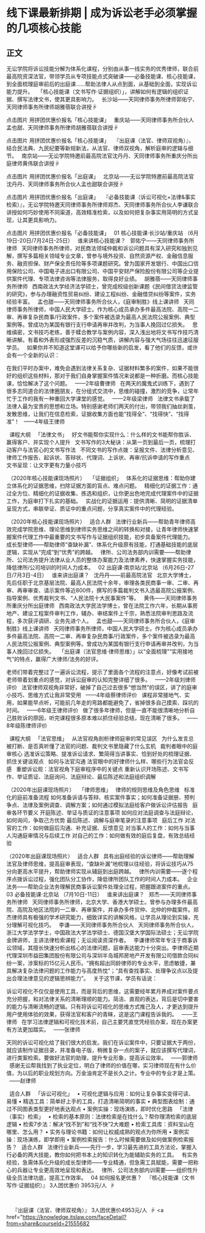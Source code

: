 # 线下课最新排期 | 成为诉讼老手必须掌握的几项核心技能
## 正文
无讼学院将诉讼技能分解为体系化课程，分别由从事一线实务的优秀律师，联合前最高院资深法官，带领学员从专项技能点式突破课——必备技能课、核心技能课，到全面梳理庭审前后的出庭课......帮助法律人从点到面，从基础到全面，实现诉讼能力提升。
 
「核心技能课（文书写作·证据组织）」，讲解如何有逻辑的组织证据、撰写法律文书，使其更具影响力。
 
长沙站——天同律师事务所律师郭佑宁、天同律师事务所律师胡雅蓓联合讲授☟
 

点击图片
用拼团优惠价报名「核心技能课」
 
重庆站——天同律师事务所合伙人孟也甜、天同律师事务所律师胡雅蓓联合讲授☟
 

点击图片
用拼团优惠价报名「核心技能课」
 
『出庭课（法官、律师双视角）』，结合民法典、九民纪要等新规新法，从法官、律师双视角，解析庭审的逻辑与细节。
 
南京站——无讼学院特邀前最高院法官沈丹丹、天同律师事务所重庆分所出庭律师黄伟联合讲授☟
 

点击图片
用拼团优惠价报名「出庭课」
 
北京站——无讼学院特邀前最高院法官沈丹丹、天同律师事务所合伙人孟也甜联合讲授☟
 

点击图片
用拼团优惠价报名「出庭课」
 
『必备技能课（诉讼可视化+法律&事实检索）』，无讼学院特邀天同律师事务所律师郑杰、天同律师事务所合伙人李谦联合讲授如何巧妙使用不同渠道，高效精准检索，以及如何把复杂事实用简明的方式呈现，让其更具影响力。
 

点击图片
用拼团优惠价报名「必备技能课」
 
01
核心技能课·长沙站/重庆站
（6月19日-20日/7月24日-25日）
 
谁来讲核心技能课？
 
郭佑宁——天同律师事务所律师
 
天同律师事务所律师，对民商法领域仲裁和诉讼问题具有深入研究和独到见解，撰写多篇相关领域专业文章，曾参与境外投资、自然资源产权、金融信息服务、融资担保、财产保全责任险等多项课题研究。曾为国家开发银行、中国出口信用保险公司、中国电子进出口有限公司、中国平安财产保险股份有限公司等企业提供案件代理、专项法律咨询等法律服务，取得良好业绩。
 
胡雅蓓——天同律师事务所律师
 
西南政法大学经济法学硕士，曾完成校级创新课题《民间借贷法律监管的研究》，参与办理融资性贸易纠纷、建设工程纠纷、金融借贷纠纷等案件，实务经验丰富。
 
孟也甜——天同律师事务所合伙人，《庭审制胜》线上课讲师
 
天同律师事务所律师，中国人民大学硕士。作为核心成员承办多件最高法院、高院一二审、再审复杂民商事/行政案件，多个案件被选录为最高人民法院公报案例、典型案例等。曾成功为某国有银行支行申请再审并改判，为当事人挽回过亿损失。
 
思维缜密，文书技巧老练，善于糅合教学与案例内容，深入浅出地将文书写作技巧清晰讲解。有着和外表形成强烈反差的沉稳气质，讲解内容与强大气场往往迅速征服学员。
 
如果你并不知道这堂课可以给予你哪些新的启发，看了他们的反馈，或许会有一个全新的认识：
 

在我们平时办案中，难免会遇到法律关系复杂、证据材料繁多的案件，如果不能很好的组织这些材料，那对于我们自身掌握案件情况来说都是一种折磨。而核心技能课，恰恰解决了这个问题。
 
——2年级曹律师
 
在两天的魔鬼式训练下，遇到了很多志同道合的法律圈朋友，在分组式交流中，思维的碰撞，激烈的竞争，让常年忙于工作的我有一种重回大学课堂的感觉。
 
——2年级梁律师
 
法律文书承载了法律人最为宝贵的思想和立场。特别感谢老师们两天的付出，带领我们抽丝剥茧，发散思维，让我们在信息检索，证据收集方面也能“找得全”、“找得快”、“找得准”！
 
——4年级王律师

 
课程大纲
 
「法律文书」
 
好文书能帮你实现什么：什么样的文书能帮你胜诉、赢得客户、并实现个人提升
 
文书写作的3大秘诀：从第一页到最后一页，梳理打动客户与法官心的文书写作法
 
不同文书的写作点拨：呈报文件、法律分析意见、律师工作报告、起诉状、答辩状、代理词、上诉状、再审/抗诉申请的写作重点
 
文书呈现：让文字更有力量小技巧
 

 （2020年核心技能课现场照片）
 
「证据组织」
 
体系化的证据思维：帮助你建立体系化的证据思维，扫除证据方面的盲点、难点问题。
 
精细化的证据工作：通过全方位、精细化的证据收集、拣选和组织，让你更出色地完成代理案件中的证据工作，为庭审打下扎实的基础。
 
实战化的证据运用：提供清晰、简明的证据清单呈现方式，串联举证、质证中的重点问题，分享真实案件中的代理经验。
 

 （2020年核心技能课现场照片）
 
适合人群
 
法律行业新兵——帮助青年律师高效完成学院思维、理论思维到律师实务思维之间的转换和对接，让青年律师快速掌握案件代理工作中最重要的文书写作与证据组织技能，初步具备案件代理能力。
 
成长型律师——帮助律师“查缺补漏”、体系化升级原有技能，打通基础技能的底层逻辑，实现从“完成”到“优秀”的跨越。
 
律所、公司法务部内训需要——帮助律所、公司法务提升法律从业人员的整体办案能力及法律素养，快速掌握实务技能，降低律所/公司培训的时间人力成本。
 
02
出庭课·南京站/北京站
（6月26日-27日/7月3日-4日）
 
谁来讲出庭课？
 
沈丹丹——前最高院法官
 
北京大学博士，先后任职于北京基层法院、最高人民法院十余年，审理各类民商事一审、二审、再审、再审审查、请示案件等近800件，撰写的多篇裁判文书入选最高院公报案例、指导案例、优秀裁判文书、“人民法院十大民事案件”等。
 
黄伟——天同律师事务所重庆分所出庭律师
 
西南政法大学民法学博士，曾在法院工作六年，长期从事房地产、建设工程案件审判工作，辅办、审结案件上千宗，熟悉法院审判思路及流程，多次获评调研、业务先进个人。
 
孟也甜——天同律师事务所合伙人，《庭审制胜》线上课讲师
 
天同律师事务所律师，中国人民大学硕士。作为核心成员承办多件最高法院、高院一二审、再审复杂民商事/行政案件，多个案件被选录为最高人民法院公报案例、典型案例等。曾成功为某国有银行支行申请再审并改判，为当事人挽回过亿损失。
 
「出庭课（法官思维·律师思维）」以“全面梳理”“实用接地气”的特点，赢得广大律师/法务的好评。
 

老师们带着完整过了一遍诉讼流程，提示了里面各个流程的注意点，好像考试前被老师带着划重点的感觉，对诉讼庭审的认知完整详细了很多。
 
——2年级刘律师评价
 
法官律师双视角非常好，破掉了自己过去很多“想当然”的误区，讲了的庭审小技巧、思维方式让我非常受用
 
——4年级蔡律师评价
 
课程非常接地气、实用，如果能早点听，可能前几年走的弯路都能避免了，省掉很多自己摸索、踩坑的时间。
 
——6年级王律师评价
 
做了很多年律师，但是一直不能很清晰地分析自己胜败诉的原因，听完课程很多原本难以抓住经验总结，现在清晰了很多。
 
——8年级陈律师评价

 
课程大纲
 
「法官思维」
 
从法官视角剖析律师庭审的常见误区
 
为什么发言总被打断、是否真听懂了法官的问题、裁判文书里隐藏了什么玄机
 
裁判者眼中的庭审核心
选准诉讼策略、提准诉讼请求、繁简得当讲事实、恰到好处的梳理证据、抓住关键谈观点
 
如何与法官沟通
法官眼中的好律师什么样、哪些行为法官会反感
 
重塑诉讼观：法官视角下庭审程序中的关键点
重新认识开场陈述、文书写作、举证质证、法庭询问、法庭辩论、最后陈述和法庭组织调解
 

 （2020年出庭课现场照片）
 
「律师思维」
 
律师的规则思维及角色思维
 
标准化的庭前准备流程
如何准备诉请与答辩、核实案件事实；如何准备证据册、预判争点、法律及案例调查、调解方案；如何通过模拟法庭给客户做诉讼评估报告
 
庭审各环节要义
开庭陈述、举证与质证的注意事项
如何应对法庭调查与法庭辩论，如何询问，争取己方优势
最后陈述、调解与庭审笔录的注意事项
 
庭后工作
对法官的工作：如何做庭后沟通、补充证据、反馈意见
对当事人的工作：如何与当事人沟通庭审情况与后续工作
对自己的工作：如何做有效的庭后复盘，有效总结经验


（2020年出庭课现场照片）
 
适合人群
 
具有出庭经验的诉讼律师——帮助理解法官及律师思维，提高庭审表现，“查缺补漏”地梳理以往经验，将诉讼技巧从75分向更高水平提升，帮助律师实现从辅庭到出庭跨越。
 
律所内训需要——逐个程序点拨诉讼过程，强化团队分工协作，降低律所团队工作的时间人力成本。
 
企业法务——帮助企业法务理解民商事诉讼案件处理全过程，把握跟进案件的重点。
 
03
必备技能课·北京站
（7月10日-11日）
 
谁来讲出庭课？
 
郑杰——天同律师事务所律师
 
天同律师事务所律师，北京大学、香港大学硕士。曾参与办理多件最高院、高院及地区法院的一二审、再审案件，并承办多件贸仲、北仲的仲裁案件。郑杰律师具有极强的学术研究能力，细致详实的讲解风格，让学员从理论到实操，充分理解可视化技巧。
 
李谦——天同律师事务所合伙人
 
天同律师事务所合伙人，浙江大学法学学士，中国政法大学法学硕士、德国汉堡大学国际法硕士；无讼学院金牌讲师，主讲法律检索课程；无讼阅读资深作者。
 
李谦律师常年专注于商事诉讼领域，其擅长快速分析出核心的法律问题，庭审表达能力十分突出。李律师近期代理深圳市益田集团股份有限公司与深圳半岛城邦房地产开发有限公司借款合同纠纷一案，涉案标的15亿元人民币。“拥有超出同龄律师的专业水平，思虑敏捷，兼具解决复杂法律问题的工作能力与高度热忱”；“具有查找事实、处理争议点以及提出合理法律意见的逻辑思辨能力”。
 
关于这节课，学员有话说：
 

诉讼可视化不仅仅是使用工具，而是背后的思维，这需要经年累月养成对案件要点充分把握，和对法律关系的清晰理顺的能力。简洁、直观的表达，背后是切中要害的能力与清晰流畅的逻辑。只有将诉讼可视化的思维方式推己及人，才更达到提升用户使用体验的效果，获得法官和客户的青睐，这是这门课程告诉我的。
 
——王律师
 
在学习法律逻辑和可视化技术前，自己主要凭直觉凭经验办案，现在办案更有方法更加踏实。
 
——张律师


天同的诉讼可视化给了我们很大的启发。我们在诉讼案件中，只要证据大于两份，就应该制作证据目录，并准备电子版，稍微复杂一点的案子，就应该撰写代理词，进行类案检索。要做好法官的助理，提升专业形象，提高诉讼效率。
 
——郭律师
 
感谢无讼帮我找到了执业定位，明白了律师的价值在哪，实习律师现在有什么价值，为以后的职业规划方向。万金油肯定不是长久之计。专业中的专业才是上策。
 
——赵律师

 
适合人群
 
「诉讼可视化」
 
• 可视化逻辑与应用：如何让复杂事实变得可读、易懂
• 精选工具：简单好上手的工具，打造清晰简明的事实
• 典型图表绘制：通过不同图表类型更好地表达观点
• 案例实操：现场演练，即时优化思路
 
「法律（事实）检索」
 
• 检索的基本原则：法律检索是在找什么？帮你理清检索的底层逻辑
• 检索7步法：解决“找不到”和“找不快”2大难题
• 检索工具库：资料宝山在哪里、怎么用？
• 实务与理论书籍：如何让权威成熟的观点为你所用
• 案例实操：现场演练，即学即用
• 案例检索报告：什么时候需要做及如何做案例检索报告？
 
适合人群
 
法律行业新兵——先行一步，学习最先进的工具方法论，掌握入行必备的两大技能，教你如何把书本上的知识转化为能辅助实务的工具。
 
有实务经验，急需体系化升级的成长型律师——专业精通，但急需工具赋能，需要一把称心的兵器让专业更高效地呈现和表达。
 
律所、公司法务部内训需要——组织性升级全员法律功底，提高工作效率。
 
04
如何报名更优惠？
 
『核心技能课（文书写作·证据组织）』
3人团优惠价 3953元/人
 ☟

 

 
 
『出庭课（法官、律师双视角）』
3人团优惠价4953元/人
 ☟
<a href="https://knowledge.itslaw.com/faceDetail?from=share&courseId=21555682